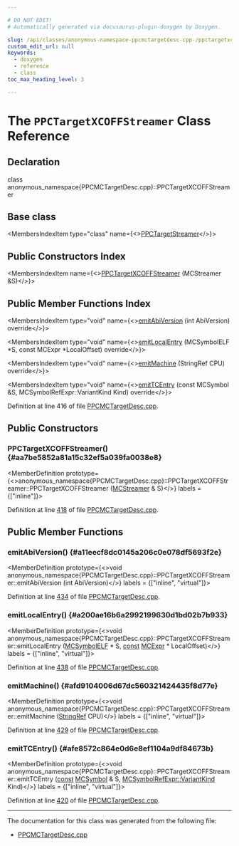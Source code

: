 ```yaml
---

# DO NOT EDIT!
# Automatically generated via docusaurus-plugin-doxygen by Doxygen.

slug: /api/classes/anonymous-namespace-ppcmctargetdesc-cpp-/ppctargetxcoffstreamer
custom_edit_url: null
keywords:
  - doxygen
  - reference
  - class
toc_max_heading_level: 3

---
```





# The `PPCTargetXCOFFStreamer` Class Reference

<DoxygenPage pluginConfig={pluginConfig}>



## Declaration

<CodeBlock>class anonymous_namespace{PPCMCTargetDesc.cpp}::PPCTargetXCOFFStreamer</CodeBlock>

## Base class

<MembersIndex>

<MembersIndexItem
  type="class"
  name={<><a href="/docs/api/classes/llvm/ppctargetstreamer">PPCTargetStreamer</a></>}>
</MembersIndexItem>

</MembersIndex>

## Public Constructors Index

<MembersIndex>

<MembersIndexItem
  name={<><a href="#aa7be5852a81a15c32ef5a039fa0038e8">PPCTargetXCOFFStreamer</a> (MCStreamer &amp;S)</>}>
</MembersIndexItem>

</MembersIndex>

## Public Member Functions Index

<MembersIndex>

<MembersIndexItem
  type="void"
  name={<><a href="#a11eecf8dc0145a206c0e078df5693f2e">emitAbiVersion</a> (int AbiVersion) override</>}>
</MembersIndexItem>

<MembersIndexItem
  type="void"
  name={<><a href="#a200ae16b6a2992199630d1bd02b7b933">emitLocalEntry</a> (MCSymbolELF &#42;S, const MCExpr &#42;LocalOffset) override</>}>
</MembersIndexItem>

<MembersIndexItem
  type="void"
  name={<><a href="#afd9104006d67dc560321424435f8d77e">emitMachine</a> (StringRef CPU) override</>}>
</MembersIndexItem>

<MembersIndexItem
  type="void"
  name={<><a href="#afe8572c864e0d6e8ef1104a9df84673b">emitTCEntry</a> (const MCSymbol &amp;S, MCSymbolRefExpr::VariantKind Kind) override</>}>
</MembersIndexItem>

</MembersIndex>


Definition at line 416 of file <a href="/docs/api/files/lib/lib/target/lib/target/powerpc/lib/target/powerpc/mctargetdesc/ppcmctargetdesc-cpp">PPCMCTargetDesc.cpp</a>.

<SectionDefinition>

## Public Constructors

### PPCTargetXCOFFStreamer() {#aa7be5852a81a15c32ef5a039fa0038e8}

<MemberDefinition
  prototype={<>anonymous&#95;namespace&#123;PPCMCTargetDesc.cpp&#125;::PPCTargetXCOFFStreamer::PPCTargetXCOFFStreamer (<a href="/docs/api/classes/llvm/mcstreamer">MCStreamer</a> &amp; S)</>}
  labels = {["inline"]}>

Definition at line <a href="/docs/api/files/lib/lib/target/lib/target/powerpc/lib/target/powerpc/mctargetdesc/ppcmctargetdesc-cpp/#l00418">418</a> of file <a href="/docs/api/files/lib/lib/target/lib/target/powerpc/lib/target/powerpc/mctargetdesc/ppcmctargetdesc-cpp">PPCMCTargetDesc.cpp</a>.
</MemberDefinition>

</SectionDefinition>

<SectionDefinition>

## Public Member Functions

### emitAbiVersion() {#a11eecf8dc0145a206c0e078df5693f2e}

<MemberDefinition
  prototype={<>void anonymous&#95;namespace&#123;PPCMCTargetDesc.cpp&#125;::PPCTargetXCOFFStreamer::emitAbiVersion (int AbiVersion)</>}
  labels = {["inline", "virtual"]}>

Definition at line <a href="/docs/api/files/lib/lib/target/lib/target/powerpc/lib/target/powerpc/mctargetdesc/ppcmctargetdesc-cpp/#l00434">434</a> of file <a href="/docs/api/files/lib/lib/target/lib/target/powerpc/lib/target/powerpc/mctargetdesc/ppcmctargetdesc-cpp">PPCMCTargetDesc.cpp</a>.
</MemberDefinition>

### emitLocalEntry() {#a200ae16b6a2992199630d1bd02b7b933}

<MemberDefinition
  prototype={<>void anonymous&#95;namespace&#123;PPCMCTargetDesc.cpp&#125;::PPCTargetXCOFFStreamer::emitLocalEntry (<a href="/docs/api/classes/llvm/mcsymbolelf">MCSymbolELF</a> &#42; S, <a href="/docs/api/files/lib/lib/target/lib/target/aarch64/aarch64promoteconstant-cpp/#a90f8350fecae261c25be85d38b451bff">const</a> <a href="/docs/api/classes/llvm/mcexpr">MCExpr</a> &#42; LocalOffset)</>}
  labels = {["inline", "virtual"]}>

Definition at line <a href="/docs/api/files/lib/lib/target/lib/target/powerpc/lib/target/powerpc/mctargetdesc/ppcmctargetdesc-cpp/#l00438">438</a> of file <a href="/docs/api/files/lib/lib/target/lib/target/powerpc/lib/target/powerpc/mctargetdesc/ppcmctargetdesc-cpp">PPCMCTargetDesc.cpp</a>.
</MemberDefinition>

### emitMachine() {#afd9104006d67dc560321424435f8d77e}

<MemberDefinition
  prototype={<>void anonymous&#95;namespace&#123;PPCMCTargetDesc.cpp&#125;::PPCTargetXCOFFStreamer::emitMachine (<a href="/docs/api/classes/llvm/stringref">StringRef</a> CPU)</>}
  labels = {["inline", "virtual"]}>

Definition at line <a href="/docs/api/files/lib/lib/target/lib/target/powerpc/lib/target/powerpc/mctargetdesc/ppcmctargetdesc-cpp/#l00429">429</a> of file <a href="/docs/api/files/lib/lib/target/lib/target/powerpc/lib/target/powerpc/mctargetdesc/ppcmctargetdesc-cpp">PPCMCTargetDesc.cpp</a>.
</MemberDefinition>

### emitTCEntry() {#afe8572c864e0d6e8ef1104a9df84673b}

<MemberDefinition
  prototype={<>void anonymous&#95;namespace&#123;PPCMCTargetDesc.cpp&#125;::PPCTargetXCOFFStreamer::emitTCEntry (<a href="/docs/api/files/lib/lib/target/lib/target/aarch64/aarch64promoteconstant-cpp/#a90f8350fecae261c25be85d38b451bff">const</a> <a href="/docs/api/classes/llvm/mcsymbol">MCSymbol</a> &amp; S, <a href="/docs/api/classes/llvm/mcsymbolrefexpr/#a5c463f6352570ee778c35c40949c4985">MCSymbolRefExpr::VariantKind</a> Kind)</>}
  labels = {["inline", "virtual"]}>

Definition at line <a href="/docs/api/files/lib/lib/target/lib/target/powerpc/lib/target/powerpc/mctargetdesc/ppcmctargetdesc-cpp/#l00420">420</a> of file <a href="/docs/api/files/lib/lib/target/lib/target/powerpc/lib/target/powerpc/mctargetdesc/ppcmctargetdesc-cpp">PPCMCTargetDesc.cpp</a>.
</MemberDefinition>

</SectionDefinition>

<hr/>

The documentation for this class was generated from the following file:

<ul>
<li><a href="/docs/api/files/lib/lib/target/lib/target/powerpc/lib/target/powerpc/mctargetdesc/ppcmctargetdesc-cpp">PPCMCTargetDesc.cpp</a></li>
</ul>

</DoxygenPage>
